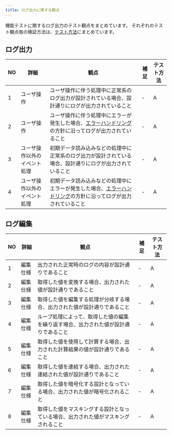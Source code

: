 ```yaml
---
title: ログ出力に関する観点
---
```


機能テストに関するログ出力のテスト観点をまとめています。
それぞれのテスト観点毎の検証方法は、[テスト方法](../functional-testing.mdx#テスト方法)にまとめています。

## ログ出力

| NO | 詳細 | 観点 | 補足 | テスト方法 |
| --- | --- | --- | --- | --- |
| 1 | ユーザ操作 | ユーザ操作に伴う処理中に正常系のログ出力が設計されている場合、設計通りにログが出力されていること | - | A |
| 2 | ユーザ操作 | ユーザ操作に伴う処理中にエラーが発生した場合、[エラーハンドリング](../../../application-architecture/error-handling/overview.mdx)の方針に沿ってログが出力されていること | - | A |
| 3 | ユーザ操作以外のイベント処理  | 初期データ読み込みなどの処理中に正常系のログ出力が設計されている場合、設計通りにログが出力されていること | - | A |
| 4 | ユーザ操作以外のイベント処理  | 初期データ読み込みなどの処理中にエラーが発生した場合、[エラーハンドリング](../../../application-architecture/error-handling/overview.mdx)の方針に沿ってログが出力されていること | - | A |

## ログ編集

| NO | 詳細 | 観点 | 補足 | テスト方法 |
| --- | --- | --- | --- | --- |
| 1 | 編集仕様 | 出力された正常時のログの内容が設計通りであること | - | A |
| 2 | 編集仕様 | 取得した値を変換する場合、出力された値が設計通りであること | - | A |
| 3 | 編集仕様 | 取得した値を編集する処理が分岐する場合、出力された値が設計通りであること | - | A |
| 4 | 編集仕様 | ループ処理によって、取得した値の編集を繰り返す場合、出力された値が設計通りであること | - | A |
| 5 | 編集仕様 | 取得した値を使用して計算する場合、出力された計算結果の値が設計通りであること | - | A |
| 6 | 編集仕様 | 取得した値を連結する場合、出力された連結された値が設計通りであること | - | A |
| 7 | 編集仕様 | 取得した値を暗号化する設計となっている場合、出力された値が暗号化されること | - | A |
| 8 | 編集仕様 | 取得した値をマスキングする設計となっている場合、出力された値がマスキングされること | - | A |
